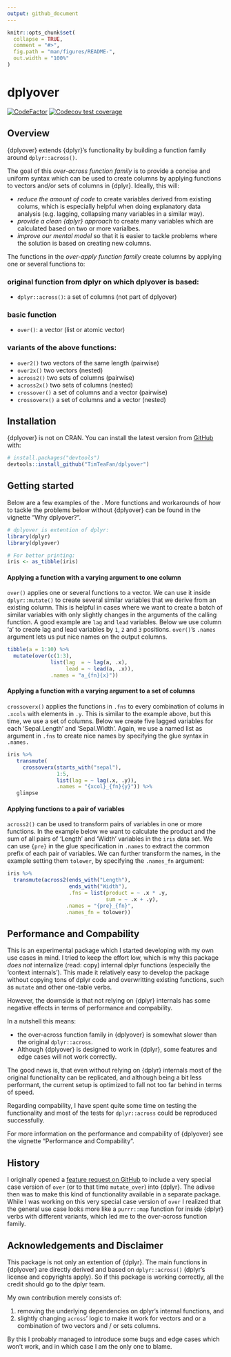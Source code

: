```yaml
---
output: github_document
---
```


<!-- README.md is generated from README.Rmd. Please edit that file -->

```r
knitr::opts_chunk$set(
  collapse = TRUE,
  comment = "#>",
  fig.path = "man/figures/README-",
  out.width = "100%"
)
```

# dplyover

<!-- badges: start -->
[![CodeFactor](https://www.codefactor.io/repository/github/timteafan/dplyover/badge)](https://www.codefactor.io/repository/github/timteafan/dplyover)
[![Codecov test coverage](https://codecov.io/gh/TimTeaFan/dplyover/branch/main/graph/badge.svg)](https://codecov.io/gh/TimTeaFan/dplyover?branch=main)
<!-- badges: end -->


## Overview
{dplyover} extends {dplyr}'s functionality by building a function family
around `dplyr::across()`.

The goal of this *over-across function family* is to provide a concise and uniform
syntax which can be used to create columns by applying functions to vectors and/or
sets of columns in {dplyr}. Ideally, this will:

- *reduce the amount of code* to create variables derived from existing colums, 
which is especially helpful when doing explanatory data analysis (e.g. lagging,
collapsing many variables in a similar way). 
- *provide a clean {dplyr} approach* to create many variables which are calculated
based on two or more varialbes. 
- *improve our mental model* so that it is easier to tackle problems where the
solution is based on creating new columns.


The functions in the *over-apply function family* create columns by applying
one or several functions to:

### original function from dplyr on which dplyover is based:
- `dplyr::across()`: a set of columns (not part of dplyover)

### basic function
 - `over()`: a vector (list or atomic vector)

### variants of the above functions:
 - `over2()` two vectors of the same length (pairwise)
 - `over2x()` two vectors (nested)
 - `across2()` two sets of columns (pairwise)
 - `across2x()` two sets of columns (nested)
 - `crossover()` a set of columns and a vector (pairwise)
 - `crossoverx()` a set of columns and a vector (nested)


## Installation

{dplyover} is not on CRAN. You can install the latest version from 
[GitHub](https://github.com/) with:

``` r
# install.packages("devtools")
devtools::install_github("TimTeaFan/dplyover")
```

## Getting started

Below are a few examples of the <over-across function family>. More functions
and workarounds of how to tackle the problems below without {dplyover} can be
found in the vignette "Why dplyover?".

```r
# dplyover is extention of dplyr:
library(dplyr)
library(dplyover)

# For better printing:
iris <- as_tibble(iris)
```

#### Applying a function with a varying argument to one column

`over()` applies one or several functions to a vector. We can use it inside
`dplyr::mutate()` to create several similar variables that we derive from an
existing column. This is helpful in cases where we want to create a batch of
similar variables with only slightly changes in the arguments of the calling
function. A good example are `lag` and `lead` variables. Below we use column
'a' to create lag and lead variables by `1`, `2` and `3` positions.
`over()`'s `.names` argument lets us put nice names on the output columns.

```r
tibble(a = 1:10) %>%
  mutate(over(c(1:3),
              list(lag  = ~ lag(a, .x),
                   lead = ~ lead(a, .x)),
              .names = "a_{fn}{x}"))
```

#### Applying a function with a varying argument to a set of columns

`crossoverx()` applies the functions in `.fns` to every combination of colums in
`.xcols` with elements in `.y`. This is similar to the example above, but this time,
we use a set of columns. Below we create five lagged variables for each
'Sepal.Length' and 'Sepal.Width'. Again, we use a named list as argument in `.fns`
to create nice names by specifying the glue syntax in `.names.`

```r
iris %>%
   transmute(
     crossoverx(starts_with("sepal"),
                1:5,
                list(lag = ~ lag(.x, .y)),
                .names = "{xcol}_{fn}{y}")) %>%
   glimpse
```


#### Applying functions to a pair of variables

`across2()` can be used to transform pairs of variables in one or more functions.
In the example below we want to calculate the product and the sum of all pairs
of 'Length' and 'Width' variables in the `iris` data set. We can use `{pre}` in
the glue specification in `.names` to extract the common prefix of each pair of
variables. We can further transform the names, in the example setting them
`tolower`, by specifying the `.names_fn` argument:

```r
iris %>%
  transmute(across2(ends_with("Length"),
                    ends_with("Width"),
                    .fns = list(product = ~ .x * .y,
                                sum = ~ .x + .y),
                   .names = "{pre}_{fn}",
                   .names_fn = tolower))
```


## Performance and Compability

This is an experimental package which I started developing with my own use cases
in mind. I tried to keep the effort low, which is why this package *does not* 
internalize (read: copy) internal dplyr functions (especially the 'context internals').
This made it relatively easy to develop the package without copying tons of dplyr
code and overwritting existing functions, such as `mutate` and other one-table
verbs.

However, the downside is that not relying on {dplyr} internals has some negative
effects in terms of performance and compability.

In a nutshell this means:

 - the over-across function family in {dplyover} is somewhat slower than the
 original `dplyr::across`.
 - Although {dplyover} is designed to work in {dplyr}, some features and
 edge cases will not work correctly.
  
The good news is, that even without relying on {dplyr} internals most of the
original functionality can be replicated, and although being a bit less performant,
the current setup is optimized to fall not too far behind in terms of speed.

Regarding compability, I have spent quite some time on testing the functionality
and most of the tests for `dplyr::across` could be reproduced successfully. 

For more information on the performance and compability of {dplyover} see the
vignette "Performance and Compability".


## History

I originally opened a
[feature request on GitHub](https://github.com/tidyverse/dplyr/issues/4834) to
include a very special case version of `over` (or to that time `mutate_over`)
into {dplyr}. The adivse then was to make this kind of functionality available
in a separate package. While I was working on this very special case version of
`over` I realized that the general use case looks more like a `purrr::map` function
for inside {dplyr} verbs with different variants, which led me to the over-across
function family.


## Acknowledgements and Disclaimer

This package is not only an extention of {dplyr}. The main functions in
{dplyover} are directly derived and based on `dplyr::across()` (dplyr's license
and copyrights apply). So if this package is working correctly, all the credit
should go to the dplyr team. 

My own contribution merely consists of: 

 1. removing the underlying dependencies on dplyr's internal functions, and
 2. slightly changing `across`' logic to make it work for vectors and or a
combination of two vectors and / or sets columns.

By this I probably managed to introduce some bugs and edge cases which won't work, 
and in which case I am the only one to blame.
